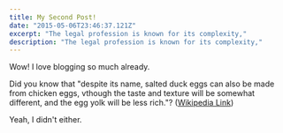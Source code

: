 ```yaml
---
title: My Second Post!
date: "2015-05-06T23:46:37.121Z"
excerpt: "The legal profession is known for its complexity,"
description: "The legal profession is known for its complexity,"
---
```

Wow! I love blogging so much already.

Did you know that "despite its name, salted duck eggs can also be made from
chicken eggs,   vthough the taste and texture will be somewhat different, and the
egg yolk will be less rich."?
([Wikipedia Link](http://en.wikipedia.org/wiki/Salted_duck_egg))

Yeah, I didn't either.
